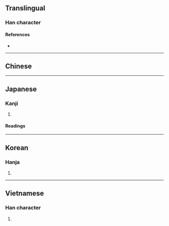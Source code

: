 {{also|奖|奨|獎}}
{{character info}}
==Translingual==
{{CJKV-forms|獎|奖|奨|奬}}

===Han character===
{{Han char|rn=37|rad=大|as=11|sn=14|four=|canj=VIK|ids=⿱將大}}

====References====
* {{Han ref|kx=0254.010|dkj=05997|dj=0515.240|hdz=10548.030|uh=596C|ud=22892}}

----

==Chinese==
{{zh-see|獎|v}}

----

==Japanese==
{{ja-kanji forms|奨|獎}}

===Kanji===
{{ja-kanji|grade=|rs=大11|shin=奨}}

# {{rfdef|ja|sort=大11}}

====Readings====
{{ja-readings
|on=しょう, そう
|kun=すす-める
}}

----

==Korean==

===Hanja===
{{ko-hanja|hangeul=장|rv=jang|mr=chang}}

# {{rfdef|ko|sort=大11}}

----

==Vietnamese==

===Han character===
{{vi-readings|reading=tưởng|rs=大11}}

# {{rfdef|vi|sort=大11}}